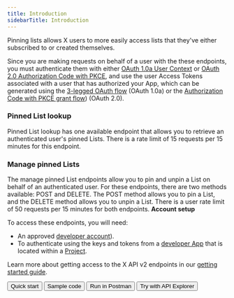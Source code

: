 ---
title: Introduction
sidebarTitle: Introduction
---


Pinning lists allows X users to more easily access lists that they've either subscribed to or created themselves.

Since you are making requests on behalf of a user with the these endpoints, you must authenticate them with either [OAuth 1.0a User Context](/resources/fundamentals/authentication) or [OAuth 2.0 Authorization Code with PKCE](resources/fundamentals/authentication#oauth-2-0-authorization-code-flow-with-pkce-2), and use the user Access Tokens associated with a user that has authorized your App, which can be generated using the [3-legged OAuth flow](/resources/fundamentals/authentication#obtaining-access-tokens-using-3-legged-oauth-flow) (OAuth 1.0a) or the [Authorization Code with PKCE grant flow](/resources/fundamentals/authentication#how-to-connect-to-endpoints-using-oauth-2-0-authorization-code-flow-with-pkce)) (OAuth 2.0).

### Pinned List lookup

Pinned List lookup has one available endpoint that allows you to retrieve an authenticated user's pinned Lists. There is a rate limit of 15 requests per 15 minutes for this endpoint.
 

### Manage pinned Lists

The manage pinned List endpoints allow you to pin and unpin a List on behalf of an authenticated user. For these endpoints, there are two methods available: POST and DELETE. The POST method allows you to pin a List, and the DELETE method allows you to unpin a List. There is a user rate limit of 50 requests per 15 minutes for both endpoints.
<Note>
**Account setup**

To access these endpoints, you will need:

* An approved [developer account](https://developer.x.com/en/portal/petition/essential/basic-info)).
* To authenticate using the keys and tokens from a [developer App](/resources/fundamentals/developer-apps) that is located within a [Project](/resources/fundamentals/projects). 

Learn more about getting access to the X API v2 endpoints in our [getting started guide](/x-api/getting-started/getting-access).
</Note>
<div className="flex space-x-2">
<Button href="https://www.postman.com/xapidevelopers/twitter-s-public-workspace/collection/r90eid4/twitter-api-v2?ctx=documentation">
  Quick start
</Button>
<Button href="/x-api/lists/pinned-lists/quickstart/overview">
  Sample code
</Button>
<Button href="https://www.postman.com/xapidevelopers/twitter-s-public-workspace/collection/r90eid4/twitter-api-v2?ctx=documentation">
  Run in Postman
</Button>
<Button href="https://developer.x.com/apitools/api?endpoint=/2/users/%7Bid%7D/pinned_lists&method=get">
  Try with API Explorer
</Button>
</div>